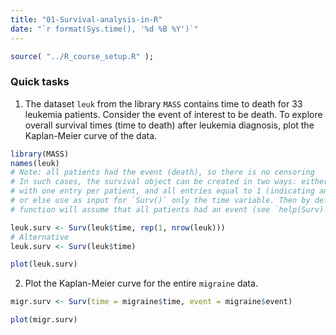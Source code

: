 ---
title: "01-Survival-analysis-in-R"
date: "`r format(Sys.time(), '%d %B %Y')`"
---

```{r setup, include=FALSE}
source( "../R_course_setup.R" );
```


### Quick tasks

1. The dataset `leuk` from the library `MASS` contains time to death for 33 leukemia patients. Consider the event of interest to be death. To explore overall survival times (time to death) after leukemia diagnosis, plot the Kaplan-Meier curve of the data. 

```{r}
library(MASS)
names(leuk)
# Note: all patients had the event (death), so there is no censoring
# In such cases, the survival object can be created in two ways: either make a vector
# with one entry per patient, and all entries equal to 1 (indicating an event),
# or else use as input for `Surv()` only the time variable. Then by default the
# function will assume that all patients had an event (see `help(Surv)` for more details)

leuk.surv <- Surv(leuk$time, rep(1, nrow(leuk)))
# Alternative
leuk.surv <- Surv(leuk$time)

plot(leuk.surv)
```

2. Plot the Kaplan-Meier curve for the entire `migraine` data.


```{r}
migr.surv <- Surv(time = migraine$time, event = migraine$event)

plot(migr.surv)
```
